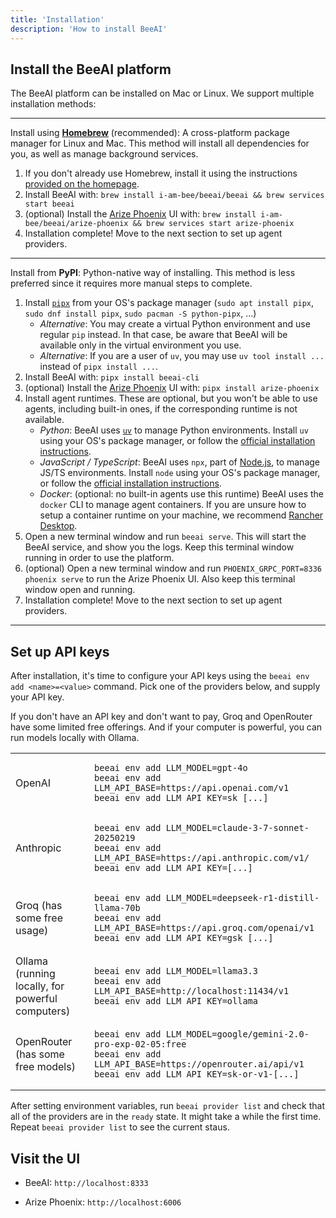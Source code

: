 ```yaml
---
title: 'Installation'
description: 'How to install BeeAI'
---
```


## Install the BeeAI platform

The BeeAI platform can be installed on Mac or Linux. We support multiple installation methods:

---

Install using **[Homebrew](https://brew.sh/)** (recommended): A cross-platform package manager for Linux and Mac. This method will install all dependencies for you, as well as manage background services.

1. If you don't already use Homebrew, install it using the instructions [provided on the homepage](https://brew.sh/).
2. Install BeeAI with:
    `brew install i-am-bee/beeai/beeai && brew services start beeai`
3. (optional) Install the [Arize Phoenix](https://phoenix.arize.com/) UI with:
    `brew install i-am-bee/beeai/arize-phoenix && brew services start arize-phoenix`
4. Installation complete! Move to the next section to set up agent providers.

---

Install from **PyPI**: Python-native way of installing. This method is less preferred since it requires more manual steps to complete.

1. Install [`pipx`](https://github.com/pypa/pipx) from your OS's package manager (`sudo apt install pipx`, `sudo dnf install pipx`, `sudo pacman -S python-pipx`, ...)
    - _Alternative_: You may create a virtual Python environment and use regular `pip` instead. In that case, be aware that BeeAI will be available only in the virtual environment you use.
    - _Alternative_: If you are a user of `uv`, you may use `uv tool install ...` instead of `pipx install ...`.
2. Install BeeAI with:
    `pipx install beeai-cli`
3. (optional) Install the [Arize Phoenix](https://phoenix.arize.com/) UI with:
    `pipx install arize-phoenix`
4. Install agent runtimes. These are optional, but you won't be able to use agents, including built-in ones, if the corresponding runtime is not available.
    - _Python_: BeeAI uses [`uv`](https://docs.astral.sh/uv/) to manage Python environments. Install `uv` using your OS's package manager, or follow the [official installation instructions](https://docs.astral.sh/uv/getting-started/installation/).
    - _JavaScript / TypeScript_: BeeAI uses `npx`, part of [Node.js](https://nodejs.org/), to manage JS/TS environments. Install `node` using your OS's package manager, or follow the [official installation instructions](https://nodejs.org/en/download).
    - _Docker_: (optional: no built-in agents use this runtime) BeeAI uses the `docker` CLI to manage agent containers. If you are unsure how to setup a container runtime on your machine, we recommend [Rancher Desktop](https://rancherdesktop.io/).
5. Open a new terminal window and run `beeai serve`. This will start the BeeAI service, and show you the logs. Keep this terminal window running in order to use the platform.
6. (optional) Open a new terminal window and run `PHOENIX_GRPC_PORT=8336 phoenix serve` to run the Arize Phoenix UI. Also keep this terminal window open and running.
7. Installation complete! Move to the next section to set up agent providers.

---

## Set up API keys

After installation, it's time to configure your API keys using the `beeai env add <name>=<value>` command. Pick one of the providers below, and supply your API key.

If you don't have an API key and don't want to pay, Groq and OpenRouter have some limited free offerings. And if your computer is powerful, you can run models locally with Ollama.

<table>
<tr>
<td>OpenAI</td>
<td>

```
beeai env add LLM_MODEL=gpt-4o
beeai env add LLM_API_BASE=https://api.openai.com/v1
beeai env add LLM_API_KEY=sk_[...]
```

</td></tr>

<tr><td>Anthropic</td><td>

```
beeai env add LLM_MODEL=claude-3-7-sonnet-20250219
beeai env add LLM_API_BASE=https://api.anthropic.com/v1/
beeai env add LLM_API_KEY=[...]
```

</td></tr>

<tr><td>Groq (has some free usage)</td><td>

```
beeai env add LLM_MODEL=deepseek-r1-distill-llama-70b
beeai env add LLM_API_BASE=https://api.groq.com/openai/v1
beeai env add LLM_API_KEY=gsk_[...]
```

</td></tr>

<tr><td>Ollama (running locally, for powerful computers)</td><td>

```
beeai env add LLM_MODEL=llama3.3
beeai env add LLM_API_BASE=http://localhost:11434/v1
beeai env add LLM_API_KEY=ollama
```

</td></tr>

<tr><td>OpenRouter (has some free models)</td><td>

```
beeai env add LLM_MODEL=google/gemini-2.0-pro-exp-02-05:free
beeai env add LLM_API_BASE=https://openrouter.ai/api/v1
beeai env add LLM_API_KEY=sk-or-v1-[...]
```

</td></tr><table>

After setting environment variables, run `beeai provider list` and check that all of the providers are in the `ready` state. It might take a while the first time. Repeat `beeai provider list` to see the current staus.

## Visit the UI

* BeeAI: `http://localhost:8333`

* Arize Phoenix: `http://localhost:6006`
